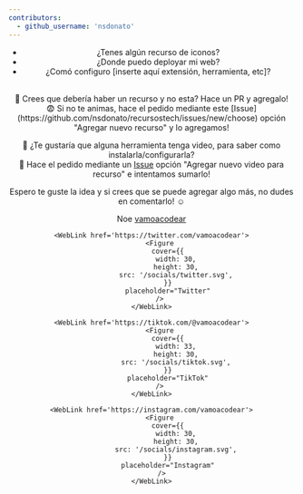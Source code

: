 ```yaml
---
contributors:
  - github_username: 'nsdonato'
---
```



<Header
	title='Inicio'
	description='En Internet siempre veo las mismas preguntas:'
/>

- ¿Tenes algún recurso de iconos?
- ¿Donde puedo deployar mi web?
- ¿Comó configuro [inserte aquí extensión, herramienta, etc]?

<br />
📌 Crees que debería haber un recurso y no esta? Hace un PR y agregalo! <br />
😨 Si no te animas, hace el pedido mediante este <span className='underline'>
	[Issue](https://github.com/nsdonato/recursostech/issues/new/choose)
</span> opción "Agregar nuevo recurso" y lo agregamos! <br />

🤔 ¿Te gustaría que alguna herramienta tenga video, para saber como instalarla/configurarla? <br />
🚀 Hace el pedido mediante un <span className="underline">
[Issue](https://github.com/nsdonato/recursostech/issues/new/choose) opción "Agregar nuevo video para recurso" </span> e intentamos sumarlo! <br />

Espero te guste la idea y si crees que se puede agregar algo más, no dudes en comentarlo! ☺️

Noe <span className="underline">[vamoacodear](https://twitter.com/vamoacodear)</span>

<div className='flex gap-2 mt-4 items-center'>
	<WebLink href='https://discord.gg/JYnKadCSkV'>
		<Figure
			cover={{
				width: 40,
				height: 40,
				src: '/socials/discord.svg',
			}}
			placeholder="Discord"
		/>
	</WebLink>

    <WebLink href='https://twitter.com/vamoacodear'>
    	<Figure
    		cover={{
    			width: 30,
    			height: 30,
    			src: '/socials/twitter.svg',
    		}}
    		placeholder="Twitter"
    	/>
    </WebLink>

    <WebLink href='https://tiktok.com/@vamoacodear'>
    	<Figure
    		cover={{
    			width: 33,
    			height: 30,
    			src: '/socials/tiktok.svg',
    		}}
    		placeholder="TikTok"
    	/>
    </WebLink>

    <WebLink href='https://instagram.com/vamoacodear'>
    	<Figure
    		cover={{
    			width: 30,
    			height: 30,
    			src: '/socials/instagram.svg',
    		}}
    		placeholder="Instagram"
    	 />
    </WebLink>

</div>

